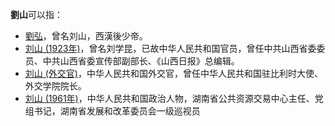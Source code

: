 '''劉山'''可以指：
* [[劉弘|劉弘]]，曾名刘山，西漢後少帝。
* [[刘山_(1923年)|刘山 (1923年)]]，曾名刘学昆，已故中华人民共和国官员，曾任中共山西省委委员、中共山西省委宣传部副部长、《山西日报》总编辑。
* [[刘山_(外交官)|刘山 (外交官)]]，中华人民共和国外交官，曾任中华人民共和国驻比利时大使、外交学院院长。
* [[刘山_(1961年)|刘山 (1961年)]]，中华人民共和国政治人物，湖南省公共资源交易中心主任、党组书记，湖南省发展和改革委员会一级巡视员

{{Disambig|H弘|Cat=二字劉姓人名消歧義}}